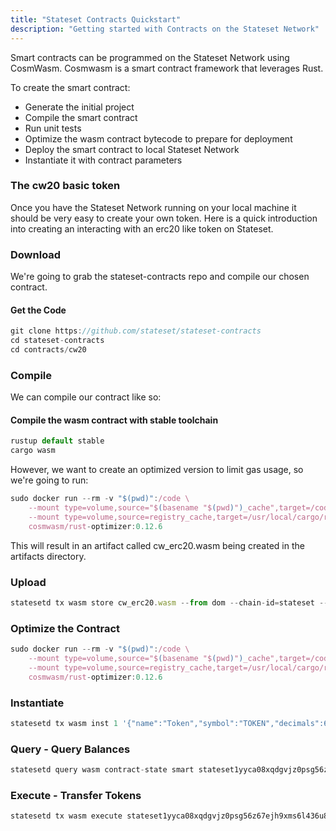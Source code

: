 ```yaml
---
title: "Stateset Contracts Quickstart"
description: "Getting started with Contracts on the Stateset Network"
---
```


Smart contracts can be programmed on the Stateset Network using CosmWasm.
Cosmwasm is a smart contract framework that leverages Rust.

To create the smart contract:

- Generate the initial project
- Compile the smart contract
- Run unit tests
- Optimize the wasm contract bytecode to prepare for deployment
- Deploy the smart contract to local Stateset Network
- Instantiate it with contract parameters

### The cw20 basic token

Once you have the Stateset Network running on your local machine it should be very easy to create your own token.
Here is a quick introduction into creating an interacting with an erc20 like token on Stateset.

### Download
We're going to grab the stateset-contracts repo and compile our chosen contract.

#### Get the Code

```jsx bash
git clone https://github.com/stateset/stateset-contracts
cd stateset-contracts
cd contracts/cw20
```

### Compile

We can compile our contract like so:

#### Compile the wasm contract with stable toolchain

```jsx bash
rustup default stable
cargo wasm
```

However, we want to create an optimized version to limit gas usage, so we're going to run:

```jsx bash
sudo docker run --rm -v "$(pwd)":/code \
    --mount type=volume,source="$(basename "$(pwd)")_cache",target=/code/target \
    --mount type=volume,source=registry_cache,target=/usr/local/cargo/registry \
    cosmwasm/rust-optimizer:0.12.6
```

This will result in an artifact called cw_erc20.wasm being created in the artifacts directory.

### Upload

```jsx bash
statesetd tx wasm store cw_erc20.wasm --from dom --chain-id=stateset --gas-prices 0.1ustate --gas auto --gas-adjustment 1.3 -b block -y
```

### Optimize the Contract

```jsx bash
sudo docker run --rm -v "$(pwd)":/code \
    --mount type=volume,source="$(basename "$(pwd)")_cache",target=/code/target \
    --mount type=volume,source=registry_cache,target=/usr/local/cargo/registry \
    cosmwasm/rust-optimizer:0.12.6
```

### Instantiate

```jsx bash
statesetd tx wasm inst 1 '{"name":"Token","symbol":"TOKEN","decimals":6,"initial_balances":[{"address":"stateset1mz337yp22zxje75f5gw2mfupems5cx3p2p2pax","amount":"2800000000"}]}' --label "token" --from dom --chain-id stateset --gas auto --gas-adjustment 1.3 -b block -y
```

### Query - Query Balances

```jsx bash
statesetd query wasm contract-state smart stateset1yyca08xqdgvjz0psg56z67ejh9xms6l436u8y58m82npdqqhmmtqr9zaus '{"balance":{"address":"stateset1mz337yp22zxje75f5gw2mfupems5cx3p2p2pax"}}' --chain-id stateset
```

### Execute - Transfer Tokens

```jsx bash
statesetd tx wasm execute stateset1yyca08xqdgvjz0psg56z67ejh9xms6l436u8y58m82npdqqhmmtqr9zaus '{"transfer":{"amount":"2000","owner":"stateset1mz337yp22zxje75f5gw2mfupems5cx3p2p2pax","recipient":"stateset1j57jhj3t6322sm8lwsnxcme8af8yrghp8jf9k7"}}' --from dom --chain-id stateset --gas auto --gas-adjustment 1.3 -b block -y
```